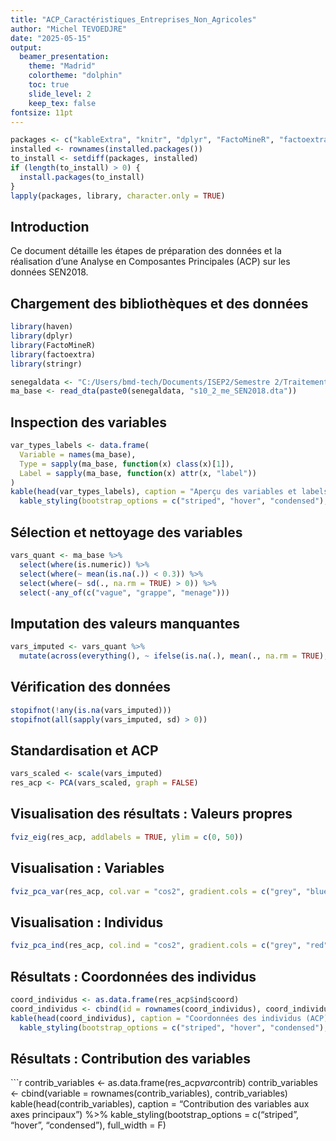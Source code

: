---
title: "ACP_Caractéristiques_Entreprises_Non_Agricoles"
author: "Michel TEVOEDJRE"
date: "2025-05-15"
output:
  beamer_presentation:
    theme: "Madrid"
    colortheme: "dolphin"
    toc: true
    slide_level: 2
    keep_tex: false
fontsize: 11pt
---

```{r install_packages, message=FALSE, warning=FALSE}
packages <- c("kableExtra", "knitr", "dplyr", "FactoMineR", "factoextra", "haven", "stringr")
installed <- rownames(installed.packages())
to_install <- setdiff(packages, installed)
if (length(to_install) > 0) {
  install.packages(to_install)
}
lapply(packages, library, character.only = TRUE)
```

## Introduction

Ce document détaille les étapes de préparation des données et la réalisation d'une Analyse en Composantes Principales (ACP) sur les données SEN2018.

## Chargement des bibliothèques et des données

```{r, warning=FALSE}
library(haven)
library(dplyr)
library(FactoMineR)
library(factoextra)
library(stringr)

senegaldata <- "C:/Users/bmd-tech/Documents/ISEP2/Semestre 2/Traitements Statistiques avec R/SEN2018_menage/"
ma_base <- read_dta(paste0(senegaldata, "s10_2_me_SEN2018.dta"))
```

## Inspection des variables

```{r, warning=FALSE}
var_types_labels <- data.frame(
  Variable = names(ma_base),
  Type = sapply(ma_base, function(x) class(x)[1]),
  Label = sapply(ma_base, function(x) attr(x, "label"))
)
kable(head(var_types_labels), caption = "Aperçu des variables et labels") %>%
  kable_styling(bootstrap_options = c("striped", "hover", "condensed"), full_width = F)
```

## Sélection et nettoyage des variables

```{r, warning=FALSE}
vars_quant <- ma_base %>%
  select(where(is.numeric)) %>%
  select(where(~ mean(is.na(.)) < 0.3)) %>%
  select(where(~ sd(., na.rm = TRUE) > 0)) %>%
  select(-any_of(c("vague", "grappe", "menage")))
```

## Imputation des valeurs manquantes

```{r, warning=FALSE}
vars_imputed <- vars_quant %>%
  mutate(across(everything(), ~ ifelse(is.na(.), mean(., na.rm = TRUE), .)))
```

## Vérification des données

```{r, warning=FALSE}
stopifnot(!any(is.na(vars_imputed)))
stopifnot(all(sapply(vars_imputed, sd) > 0))
```

## Standardisation et ACP

```{r, warning=FALSE}
vars_scaled <- scale(vars_imputed)
res_acp <- PCA(vars_scaled, graph = FALSE)
```

## Visualisation des résultats : Valeurs propres

```{r, warning=FALSE}
fviz_eig(res_acp, addlabels = TRUE, ylim = c(0, 50))
```

## Visualisation : Variables

```{r, warning=FALSE}
fviz_pca_var(res_acp, col.var = "cos2", gradient.cols = c("grey", "blue"), repel = TRUE)
```

## Visualisation : Individus

```{r, warning=FALSE}
fviz_pca_ind(res_acp, col.ind = "cos2", gradient.cols = c("grey", "red"), repel = TRUE)
```

## Résultats : Coordonnées des individus

```{r, warning=FALSE}
coord_individus <- as.data.frame(res_acp$ind$coord)
coord_individus <- cbind(id = rownames(coord_individus), coord_individus)
kable(head(coord_individus), caption = "Coordonnées des individus (ACP)") %>%
  kable_styling(bootstrap_options = c("striped", "hover", "condensed"), full_width = F)
```

## Résultats : Contribution des variables

```{r, warning=FALSE}
contrib_variables <- as.data.frame(res_acp$var$contrib)
contrib_variables <- cbind(variable = rownames(contrib_variables), contrib_variables)
kable(head(contrib_variables), caption = "Contribution des variables aux axes principaux") %>%
  kable_styling(bootstrap_options = c("striped", "hover", "condensed"), full_width = F)
